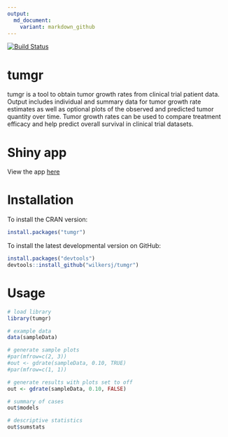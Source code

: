 ```yaml
---
output:
  md_document:
    variant: markdown_github
---
```


<!-- README.md is generated from README.Rmd. Please edit that file -->

[![Build Status](https://travis-ci.org/wilkersj/tumgr.svg?branch=master)](https://travis-ci.org/wilkersj/tumgr)


# tumgr
 tumgr is a tool to obtain tumor growth rates from clinical trial patient data. Output includes individual and summary data for tumor growth rate estimates as well as optional plots of the observed and predicted tumor quantity over time.  Tumor growth rates can be used to compare treatment efficacy and help predict overall survival in clinical trial datasets.

# Shiny app
View the app [here](https://wilkersj.shinyapps.io/tumgrShiny) 


# Installation
To install the CRAN version:

```r
install.packages("tumgr")  
```


To install the latest developmental version on GitHub:
```r
install.packages("devtools")
devtools::install_github("wilkersj/tumgr")
```

# Usage
```r

# load library
library(tumgr)

# example data  
data(sampleData)

# generate sample plots
#par(mfrow=c(2, 3))
#out <- gdrate(sampleData, 0.10, TRUE)
#par(mfrow=c(1, 1))

# generate results with plots set to off
out <- gdrate(sampleData, 0.10, FALSE)

# summary of cases
out$models

# descriptive statistics
out$sumstats
```



